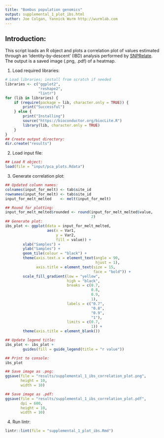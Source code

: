 ```yaml
---
title: "Bombus population genomics"
output: supplemental_1_plot_ibs.html
author: Joe Colgan, Yannick Wurm http://wurmlab.com
---
```


## Introduction:
This script loads an R object and plots a correlation plot of values estimated through an 'identity-by-descent' (IBD) analysis performed by [SNPRelate](https://bioconductor.org/packages/release/bioc/html/SNPRelate.html).
The output is a saved image (.png, .pdf) of a heatmap.

1. Load required libraries:

```r
# Load libraries; install from scratch if needed
libraries <- c("ggplot2",
               "reshape2",
               "lintr")
for (lib in libraries) {
    if (require(package = lib, character.only = TRUE)) {
        print("Successful")
    } else {
        print("Installing")
        source("https://bioconductor.org/biocLite.R")
        library(lib, character.only = TRUE)
    }
}
## Create output directory:
dir.create("results")
```

2. Load input file:

```r
## Load R object:
load(file = "input/pca_plots.Rdata")
```

3. Generate correlation plot:

```r
## Updated column names:
colnames(input_for_melt) <- tab$site_id
rownames(input_for_melt) <- tab$site_id
input_for_melt_melted    <- melt(input_for_melt)

## Round for plotting:
input_for_melt_melted$rounded <- round(input_for_melt_melted$value,
                                       2)
## Generate plot:
ibs_plot <- ggplot(data = input_for_melt_melted,
                   aes(x = Var1,
                       y = Var2,
                       fill = value)) +
        xlab("Samples") +
        ylab("Samples") +
        geom_tile(colour = "black") +
        theme(axis.text.x = element_text(angle = 90,
                                         hjust = 1),
              axis.title = element_text(size = 15,
                                        face = "bold")) +
        scale_fill_gradient(low = "yellow",
                            high = "black",
                            breaks = c(0.7,
                                       0.8,
                                       0.9,
                                       1),
                            labels = c("0.7",
                                       "0.8",
                                       "0.9",
                                       "1"),
                            limits = c(0.7,
                                       1)) +
        theme(axis.title = element_blank())

## Update legend title:
ibs_plot <- ibs_plot +
        guides(fill = guide_legend(title = "r value"))

## Print to console:
ibs_plot

## Save image as .png:
ggsave(file = "results/supplemental_1_ibs_correlation_plot.png",
       height = 10,
       width = 10)

## Save image as .pdf:
ggsave(file = "results/supplemental_1_ibs_correlation_plot.pdf",
       dpi = 600,
       height = 10,
       width = 10)
```

4. Run lintr:

```r
lintr::lint(file = "supplemental_1_plot_ibs.Rmd")
```

